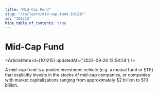 ```yaml
---
title: "Mid-Cap Fund"
slug: "/en/learn/mid-cap-fund-101215"
id: "101215"
hide_table_of_contents: true
---
```



# Mid-Cap Fund

<ArticleMeta id={101215} updatedAt={'2023-09-26 13:58:54'} />
<div className='border-solid border-b border-t-0 my-4 border-[var(--ifm-color-gray-300)]' />

A mid-cap fund is a pooled investment vehicle (e.g. a mutual fund or ETF) that explicitly invests in the stocks of mid-cap companies, or companies with market capitalizations ranging from approximately $2 billion to $10 billion.
